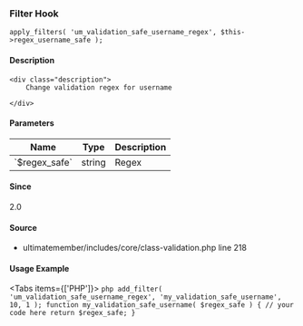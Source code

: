 
<UMBreadCrumb type="filter"/>

### Filter Hook    
    
```
apply_filters( 'um_validation_safe_username_regex', $this->regex_username_safe );
```

#### Description
    <div class="description">
        Change validation regex for username
 
    </div>

#### Parameters
            
<table className="table-auto mt-2 border dark:border-gray-500 p-5 text-sm text-left">
<thead>
<tr>
<th  className="px-3">Name</th>
<th  className="px-3">Type</th>
<th  className="px-3">Description</th>
</tr>
</thead>
<tbody>
               <tr >
               <td className="px-3 py-2">`$regex_safe`</td>
               <td className="px-3 py-2">string</td>
               <td className="px-3 py-2 text-sm">Regex</td>
               </tr>
</tbody>
</table>

#### Since
<div class="description">
2.0
</div>

#### Source
  - <Link href="https://github.com/ultimatemember/ultimatemember/tree/2.5.0/includes/core/class-validation.php#L218">ultimatemember/includes/core/class-validation.php</Link> <Link href="https://github.com/ultimatemember/ultimatemember/tree/2.5.0/includes/core/class-validation.php#L218">line 218</Link>



#### Usage Example

<Tabs items={['PHP']}>
    <Tab>
    ```php
    add_filter( 'um_validation_safe_username_regex', 'my_validation_safe_username', 10, 1 );
 function my_validation_safe_username( $regex_safe ) {
     // your code here
     return $regex_safe;
 }
    ```
    </Tab>
</Tabs>